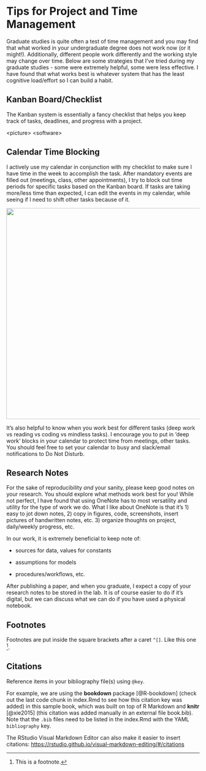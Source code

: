 # Tips for Project and Time Management

Graduate studies is quite often a test of time management and you may find that what worked in your undergraduate degree does not work now (or it might!). Additionally, different people work differently and the working style may change over time. Below are some strategies that I've tried during my graduate studies - some were extremely helpful, some were less effective. I have found that what works best is whatever system that has the least cognitive load/effort so I can build a habit.

## Kanban Board/Checklist

The Kanban system is essentially a fancy checklist that helps you keep track of tasks, deadlines, and progress with a project.

\<picture\> <link> \<software\>

## Calendar Time Blocking

I actively use my calendar in conjunction with my checklist to make sure I have time in the week to accomplish the task. After mandatory events are filled out (meetings, class, other appointments), I try to block out time periods for specific tasks based on the Kanban board. If tasks are taking more/less time than expected, I can edit the events in my calendar, while seeing if I need to shift other tasks because of it.

![](images/image-984461350.png){width="551"}

It's also helpful to know when you work best for different tasks (deep work vs reading vs coding vs mindless tasks). I encourage you to put in 'deep work' blocks in your calendar to protect time from meetings, other tasks. You should feel free to set your calendar to busy and slack/email notifications to Do Not Disturb.

## Research Notes

For the sake of reproducibility *and* your sanity, please keep good notes on your research. You should explore what methods work best for you! While not perfect, I have found that using OneNote has to most versatility and utility for the type of work we do. What I like about OneNote is that it's 1) easy to jot down notes, 2) copy in figures, code, screenshots, insert pictures of handwritten notes, etc. 3) organize thoughts on project, daily/weekly progress, etc.

In our work, it is extremely beneficial to keep note of:

-   sources for data, values for constants

-   assumptions for models

-   procedures/workflows, etc.

After publishing a paper, and when you graduate, I expect a copy of your research notes to be stored in the lab. It is of course easier to do if it's digital, but we can discuss what we can do if you have used a physical notebook.

## Footnotes

Footnotes are put inside the square brackets after a caret `^[]`. Like this one [^05-project-time-management-tips-1].

[^05-project-time-management-tips-1]: This is a footnote.

## Citations

Reference items in your bibliography file(s) using `@key`.

For example, we are using the **bookdown** package [@R-bookdown] (check out the last code chunk in index.Rmd to see how this citation key was added) in this sample book, which was built on top of R Markdown and **knitr** [@xie2015] (this citation was added manually in an external file book.bib). Note that the `.bib` files need to be listed in the index.Rmd with the YAML `bibliography` key.

The RStudio Visual Markdown Editor can also make it easier to insert citations: <https://rstudio.github.io/visual-markdown-editing/#/citations>
